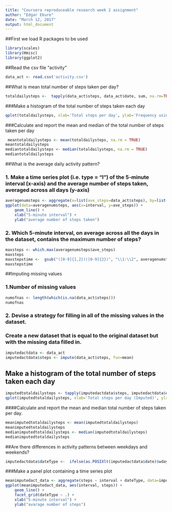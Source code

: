 ---
title: "Coursera reproduceable research week 2 assignment"
author: "Edgar Ekure"
date: "March 12, 2017"
output: html_document
---

##First we load R packages to be used


```{r echo=TRUE}
library(scales)
library(Hmisc)
library(ggplot2)
```


##Read the csv file "activity"


```{r}
data_act <- read.csv('activity.csv')
```


##What is mean total number of steps taken per day?


```{r}
totaldailysteps <-  tapply(data_act$steps, data_act$date, sum, na.rm=TRUE)
```


###Make a histogram of the total number of steps taken each day


```{r}
qplot(totaldailysteps, xlab='Total steps per day', ylab='Frequency using binwith 500', binwidth=500)
```


###Calculate and report the mean and median of the total number of steps taken per day


```{r echo=TRUE}
 meantotaldailysteps <- mean(totaldailysteps, na.rm = TRUE)
meantotaldailysteps
mediantotaldailysteps <- median(totaldailysteps, na.rm = TRUE)
mediantotaldailysteps
```


##What is the average daily activity pattern?


### 1.  Make a time series plot (i.e. type = "l") of the 5-minute interval (x-axis) and the average number of steps taken, averaged across all days (y-axis)


```{r}
averagenumsteps <- aggregate(x=list(ave_steps=data_act$steps), by=list(interval=data_act$interval), FUN=mean, na.rm=TRUE)
ggplot(data=averagenumsteps, aes(x=interval, y=ave_steps)) +
    geom_line() +
    xlab("5-minute interval") +
    ylab("average number of steps taken") 
```


### 2. Which 5-minute interval, on average across all the days in the dataset, contains the maximum number of steps?


```{r}
maxsteps <- which.max(averagenumsteps$ave_steps)
maxsteps
maxstepstime <-  gsub("([0-9]{1,2})([0-9]{2})", "\\1:\\2", averagenumsteps[maxsteps,'interval'])
maxstepstime
```


##Imputing missing values


### 1.Number of missing values


```{r}
numofnas <- length(which(is.na(data_act$steps)))
numofnas
```


### 2. Devise a strategy for filling in all of the missing values in the dataset.


### Create a new dataset that is equal to the original dataset but with the missing data filled in.


```{r}
imputedactdata <- data_act
imputedactdata$steps <- impute(data_act$steps, fun=mean)
```


## Make a histogram of the total number of steps taken each day


```{r}
imputedtotaldailysteps <- tapply(imputedactdata$steps, imputedactdata$date, sum)
qplot(imputedtotaldailysteps, xlab='Total steps per day (Imputed)', ylab='Frequency using binwith 500', binwidth=500)
```


####Calculate and report the mean and median total number of steps taken per day.


```{r}
meanimputedtotaldailysteps <- mean(imputedtotaldailysteps)
meanimputedtotaldailysteps
medianimputedtotaldailysteps <- median(imputedtotaldailysteps)
medianimputedtotaldailysteps
```


##Are there differences in activity patterns between weekdays and weekends?


```{r}
imputedactdata$dateType <-  ifelse(as.POSIXlt(imputedactdata$date)$wday %in% c(0,6), 'weekend', 'weekday')
```


###Make a panel plot containing a time series plot


```{r}
meanimputedact_data <- aggregate(steps ~ interval + dateType, data=imputedactdata, mean)
ggplot(meanimputedact_data, aes(interval, steps)) + 
    geom_line() + 
    facet_grid(dateType ~ .) +
    xlab("5-minute interval") + 
    ylab("avarage number of steps")
```



